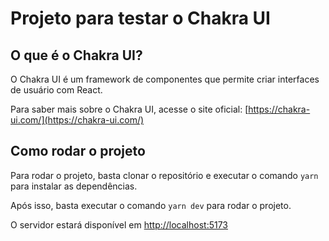 # Projeto para testar o Chakra UI

## O que é o Chakra UI?

O Chakra UI é um framework de componentes que permite criar interfaces de usuário com React.

Para saber mais sobre o Chakra UI, acesse o site oficial: [https://chakra-ui.com/](https://chakra-ui.com/)

## Como rodar o projeto

Para rodar o projeto, basta clonar o repositório e executar o comando `yarn` para instalar as dependências.

Após isso, basta executar o comando `yarn dev` para rodar o projeto.

O servidor estará disponível em [http://localhost:5173](http://localhost:5173)
